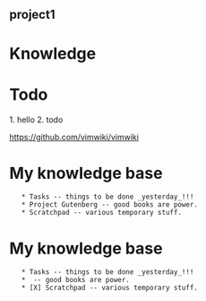 == project1 ==
= Knowledge =
= Todo =
1. hello
2. todo

[[https://github.com/vimwiki/vimwiki]]
= My knowledge base =
    * Tasks -- things to be done _yesterday_!!!
    * Project Gutenberg -- good books are power.
    * Scratchpad -- various temporary stuff.
= My knowledge base =
    * Tasks -- things to be done _yesterday_!!!
    * [[]] -- good books are power.
    * [X] Scratchpad -- various temporary stuff.

